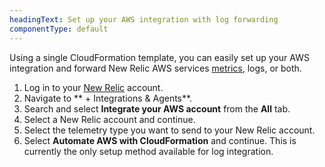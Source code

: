 ```yaml
---
headingText: Set up your AWS integration with log forwarding
componentType: default
---
```


Using a single CloudFormation template, you can easily set up your AWS integration and forward New Relic AWS services [metrics](/install/aws-cloudwatch/), logs, or both.
1. Log in to your [New Relic](https://one.newrelic.com/) account.
2. Navigate to <DNT>** + Integrations & Agents**</DNT>.
3. Search and select <DNT>**Integrate your AWS account**</DNT> from the <DNT>**All**</DNT> tab.
3. Select a New Relic account and continue.
4. Select the telemetry type you want to send to your New Relic account.
5. Select <DNT>**Automate AWS with CloudFormation**</DNT> and continue. This is currently the only setup method available for log integration.